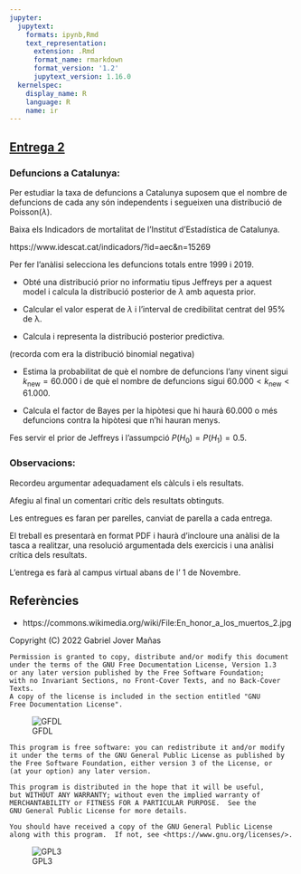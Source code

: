 ```yaml
---
jupyter:
  jupytext:
    formats: ipynb,Rmd
    text_representation:
      extension: .Rmd
      format_name: rmarkdown
      format_version: '1.2'
      jupytext_version: 1.16.0
  kernelspec:
    display_name: R
    language: R
    name: ir
---
```


<!-- #region -->
## [Entrega 2][colab]

[<center><img src=https://upload.wikimedia.org/wikipedia/commons/thumb/9/9e/En_honor_a_los_muertos_2.jpg/640px-En_honor_a_los_muertos_2.jpg width=50%></center>](#img_Tomba)


[colab]: https://colab.research.google.com/github/gjover/metodes_bayesians/blob/main/notebooks/Entrega-2.ipynb
<!-- #endregion -->



<!-- #region -->
### Defuncions a Catalunya:

Per estudiar la taxa de defuncions a Catalunya suposem que el nombre de defuncions de cada any són independents i segueixen una distribució de Poisson($\lambda$).

Baixa els Indicadors de mortalitat de l'Institut d’Estadística de Catalunya.

https://www.idescat.cat/indicadors/?id=aec&n=15269


Per fer l'anàlisi selecciona les defuncions totals entre 1999 i 2019.
<!-- #endregion -->

- Obté una distribució prior no informatiu tipus Jeffreys per a aquest model i calcula la distribució posterior de $\lambda$ amb aquesta prior.


- Calcular el valor esperat de $\lambda$ i l’interval de credibilitat centrat del 95% de λ.


- Calcula i representa la distribució posterior predictiva.

(recorda com era la distribució binomial negativa)


- Estima la probabilitat de què el nombre de defuncions l’any vinent sigui $k_\text{new} = 60.000$ i de què el nombre de defuncions sigui $60.000 < k_\text{new} < 61.000$.


- Calcula el factor de Bayes per la hipòtesi que hi haurà 60.000 o més defuncions contra la hipòtesi que n'hi hauran menys.

Fes servir el prior de Jeffreys i l'assumpció $P(H_0) = P(H_1) = 0.5$.


### Observacions: 

Recordeu argumentar adequadament els càlculs i els resultats.

Afegiu al final un comentari crític dels resultats obtinguts.

Les entregues es faran per parelles, canviat de parella a cada entrega.

El treball es presentarà en format PDF i haurà d'incloure una anàlisi de la tasca a realitzar, una resolució argumentada dels exercicis i una anàlisi crítica dels resultats.

L'entrega es farà al campus virtual abans de l' 1 de Novembre.


## Referències

- <a id='img_Infant'></a> https://commons.wikimedia.org/wiki/File:En_honor_a_los_muertos_2.jpg

<!-- #region cell_style="center" -->
Copyright (C) 2022 Gabriel Jover Mañas

    Permission is granted to copy, distribute and/or modify this document
    under the terms of the GNU Free Documentation License, Version 1.3
    or any later version published by the Free Software Foundation;
    with no Invariant Sections, no Front-Cover Texts, and no Back-Cover Texts.
    A copy of the license is included in the section entitled "GNU
    Free Documentation License".

![GFDL][GFDL]

    This program is free software: you can redistribute it and/or modify
    it under the terms of the GNU General Public License as published by
    the Free Software Foundation, either version 3 of the License, or
    (at your option) any later version.

    This program is distributed in the hope that it will be useful,
    but WITHOUT ANY WARRANTY; without even the implied warranty of
    MERCHANTABILITY or FITNESS FOR A PARTICULAR PURPOSE.  See the
    GNU General Public License for more details.

    You should have received a copy of the GNU General Public License
    along with this program.  If not, see <https://www.gnu.org/licenses/>.

![GPL3][GPL3]

[GFDL]: https://www.gnu.org/graphics/gfdl-logo-small.png 
[GPL3]: https://www.gnu.org/graphics/gplv3-127x51.png
<!-- #endregion -->
